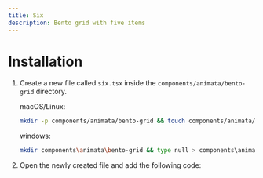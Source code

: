 ```yaml
---
title: Six
description: Bento grid with five items
---
```


<ComponentPreview name="bento-grid-six--docs" />

# Installation

1. Create a new file called `six.tsx` inside the `components/animata/bento-grid` directory.

   macOS/Linux:
   ```bash
   mkdir -p components/animata/bento-grid && touch components/animata/bento-grid/six.tsx
   ```

   windows:
   ```bash
   mkdir components\animata\bento-grid && type null > components\animata\bento-grid\six.tsx
   ```

2. Open the newly created file and add the following code:

```jsx file=<rootDir>/animata/bento-grid/six.tsx

```
